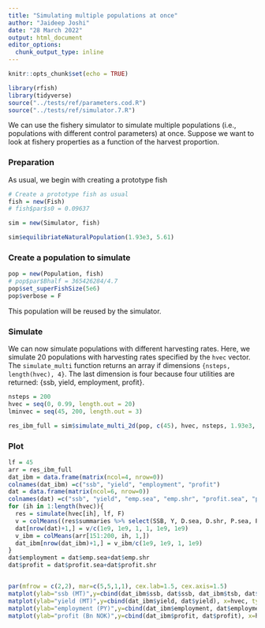 ```yaml
---
title: "Simulating multiple populations at once"
author: "Jaideep Joshi"
date: "28 March 2022"
output: html_document
editor_options:
  chunk_output_type: inline
---
```


```r
knitr::opts_chunk$set(echo = TRUE)
```

```r
library(rfish)
library(tidyverse)
source("../tests/ref/parameters.cod.R")
source("../tests/ref/simulator.7.R")
```

We can use the fishery simulator to simulate multiple populations (i.e., populations with different control parameters) at once. Suppose we want to look at fishery properties as a function of the harvest proportion. 

### Preparation

As usual, we begin with creating a prototype fish 

```r
# Create a prototype fish as usual
fish = new(Fish)
# fish$par$s0 = 0.09637

sim = new(Simulator, fish)

sim$equilibriateNaturalPopulation(1.93e3, 5.61)
```


### Create a population to simulate

```r
pop = new(Population, fish)
# pop$par$Bhalf = 365426284/4.7
pop$set_superFishSize(5e6)
pop$verbose = F
```

This population will be reused by the simulator.

### Simulate

We can now simulate populations with different harvesting rates. Here, we simulate 20 populations with harvesting rates specified by the `hvec` vector. The `simulate_multi` function returns an array if dimensions `{nsteps, length(hvec), 4}`. The last dimension is four because four utilities are returned: {ssb, yield, employment, profit}.

```r
nsteps = 200
hvec = seq(0, 0.99, length.out = 20)
lminvec = seq(45, 200, length.out = 3)

res_ibm_full = sim$simulate_multi_2d(pop, c(45), hvec, nsteps, 1.93e3, 5.61, T)
```

### Plot

```r
lf = 45
arr = res_ibm_full 
dat_ibm = data.frame(matrix(ncol=4, nrow=0))
colnames(dat_ibm) =c("ssb", "yield", "employment", "profit")
dat = data.frame(matrix(ncol=6, nrow=0))
colnames(dat) =c("ssb", "yield", "emp.sea", "emp.shr", "profit.sea", "profit.shr")
for (ih in 1:length(hvec)){
  res = simulate(hvec[ih], lf, F)
  v = colMeans((res$summaries %>% select(SSB, Y, D.sea, D.shr, P.sea, P.shr))[151:200,])
  dat[nrow(dat)+1,] = v/c(1e9, 1e9, 1, 1, 1e9, 1e9)
  v_ibm = colMeans(arr[151:200, ih, 1,])
  dat_ibm[nrow(dat_ibm)+1,] = v_ibm/c(1e9, 1e9, 1, 1e9)
}
dat$employment = dat$emp.sea+dat$emp.shr
dat$profit = dat$profit.sea+dat$profit.shr


par(mfrow = c(2,2), mar=c(5,5,1,1), cex.lab=1.5, cex.axis=1.5)
matplot(ylab="ssb (MT)",y=cbind(dat_ibm$ssb, dat$ssb, dat_ibm$tsb, dat$tsb), x=hvec, type="l", col=c("cyan2", "black", "orange", "magenta"), lwd=2, lty=1, xlab="Harvest prop")
matplot(ylab="yield (MT)",y=cbind(dat_ibm$yield, dat$yield), x=hvec, type="l", col=c("cyan2", "black"), lwd=2, lty=1, xlab="Harvest prop")
matplot(ylab="employment (PY)",y=cbind(dat_ibm$employment, dat$employment), x=hvec, type="l", col=c("cyan2", "black"), lwd=2, lty=1, xlab="Harvest prop")
matplot(ylab="profit (Bn NOK)",y=cbind(dat_ibm$profit, dat$profit), x=hvec, type="l", col=c("cyan2", "black"), lwd=2, lty=1, xlab="Harvest prop")

```
